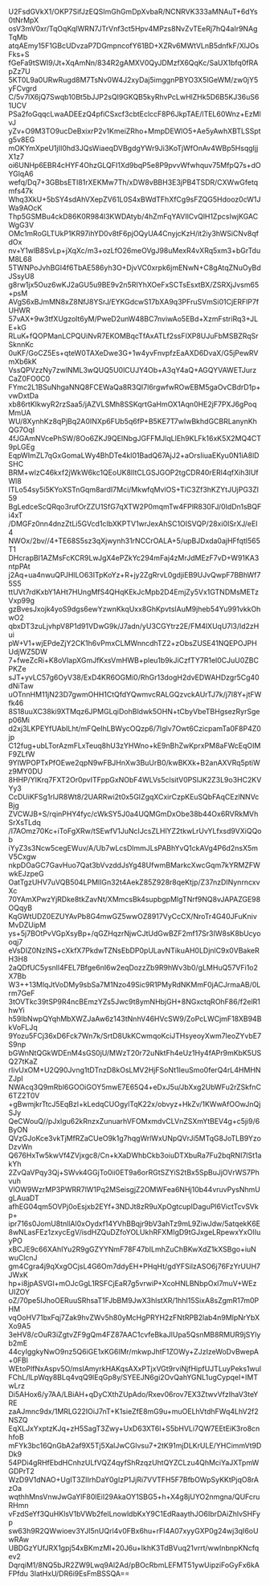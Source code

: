 U2FsdGVkX1/OKP7SifJzEQSImGhGmDpXvbaR/NCNRVK333aMNAuT+6dYs0tNrMpX
osV3mV0xr/TqOqKqIWRN7JTrVnf3ct5Hpv4MPzs8NvZvTEeRj7hQ4aIr9NAgTqMb
atqAEmy15F1GBcUDvzaP7DGmpncofY61BD+XZRv6MWtVLnB5dnfkF/XlJOsFks+S
fGeFa9tSWI9/Jt+XqAmNn/834R2gAMXV0QyJDMzfX6QqKc/SaUX1bfq0fRApZz7U
5KT0L9a0URwRugd8M7TsNv0W4J2xyDaj5imggnPBYO3X5lGeWM/zw0jY5yFCvgrd
C/5v7lX6jQ7Swqb10Bt5bJJP2sQI9GKQB5kyRhvPcLwHlZHk5D6B5KJ36uS61UCV
PSa2foGqqcLwaADEEzQ4pfiCSxcf3cbtEclccF8P6JkpTAE/lTEL60Wnz+EzMlvJ
yZv+O9M3TO9ucDeBxixrP2v1KmeiZRho+MmpDEWlO5+Ae5yAwhXBTLSSptg5v8EG
mOKYmXpeU1jII0hd3JQsWiaeqDVBgdgYWr9Ji3KoTjWfOnAv4WBp5HsqgIjjX1z7
oi6UNHp6EBR4cHYF4OhzGLQFI1Xd9bqP5e8P9pvvWfwhquv75MfpQ7s+dOYGlqA6
wefq/Dq7+3GBbsETI81rXEKMw7Th/xDW8vBBH3E3jPB4TSDR/CXWwGfetqmfs47k
Whq3XkU+5bSY4sdAhVXepZV61L0S4xBWdTFhXfCg9sFZQG5Hdooz0cW1JWa9AOcK
Thp5GSMBu4ckD86K0R984l3KWDAtyb/4hZmFqYAVIlCvQlH1ZpcsIwjKGACWgG3V
OMc1mRoGLTUkP1KR97ihYD0v8tF6pjOQyUA4CnyjcKzH/it2iy3hWSiCNv8qfdOx
nv+Y1wlB8SvLp+jXqXc/m3+ozLfO26meOVgJ98uMexR4vXRq5xm3+bGrTduM8L68
5TWNPoJvhBGI4f6TbAE586yh3O+DjvVC0xrpk6jmENwN+C8gAtqZNuOyBdJSsyU8
g8rw1jx5Ouz6wKJ2aGU5u9BE9v2n5RIYhXOeFxSCTsEsxtBX/ZSRXjJvsm65+psM
AVgS6xBJmMN8xZ8NfJ8YSrJ/EYKGdcwS17bXA9q3PFruSVmSi01CjERFlP7fUHWR
57vAX+9w3tfXUgzolt6yM/PweD2unW48BC7nviwAo5EBd+XzmFstriRq3+JLE+kG
RLuK+fQOPManLCPQUiNvR7EKOMBqcTfAxATLf2ssFIXP8UJuFbMSBZRqSrSknnKc
0uKF/GoCZ5Es+qteW0TAXeDwe3G+1w4yvFnvpfzEaAXD6DvaX/G5jPewRVmXb6kK
VssQPVzzNy7zwlNML3wQUQ5U0lCUJY4Ob+A3qY4aQ+AGQYVAWETJurzCaZ0FO0C0
FYmc2L1BSuNhgaNNQ8FCEWaQa8R3QI7l6rgwfwROwEBM5gaOvCBdrD1p+vwDxtDa
xb86rtKIkwyR2rzSaa5/jAZVLSMh8SSKqrtGaHmOX1Aqn0HE2jF7PXJ6gPoqMmUA
WU/8XynhKz8qPjBq2A0INXp6FUb5q6fP+B5KE7T7wIwBkhdGCBRLanynKhQG7OqI
4fJGAmNVcePhSW/8Oo6ZKJ9QEINbgJGFFMJlqLlEh9KLFk16xK5X2MQ4CT9pLGEg
EqpWImZL7qGxGomaLWy4BhDTe4kl01BadQ67AjJ2+aOrsIiuaEKyu0N1iA8lDSHC
BRM+wlzC46kxf2jWkW6kc1QEoUK8lItCLGSJGOP2tgCDR40rERl4qfXih3lUfWl8
ITLo54sy5i5KYoXSTnGqm8ardI7Mci/MkwfqMvlOS+TiC3Zf3hKZYtJUjPG3Zl59
BgLedceScQRqo3rufOrZZU1SfG7qXTW2P0mqmTw4FPlR830FJ/0IdDn1sBQFi4xT
/DMGFz0nn4dnzZtLi5GVcd1cIbXKPTV1wrJexAhSC1OISVQP/28xi0ISrXJ/eEI4
NWOx/2bv//4+TE68S5sz3qXjwynh31rNCCrOALA+5/upBJDxda0ajHFfqtl565T1
DHcrapBI1AZMsFcKCR9LwJgX4ePZkYc294mFaj4zMrJdMEzF7vD+W91KA3ntpPAt
j2Aq+ua4nwuQPJHlLO63ITpKoYz+R+jy2ZgRrvL0gdjiEB9UJvQwpF7BBhWf75S5
ttUVt7rdKxbY1AHt7HUngMfS4QHqKEkJcMpb2D4EmjZy5Vx1GTNDMsMETzVxp99g
gzBvesJxojk4yoS9dgs6ewYzwnKkqUxx8GhKpvtslAuM9jheb54Yu991vkkOhwO2
qbxDT3zuLjvhpV8P1d91VDwG9k/J7adn/yU3CGYtrz2E/FM4lXUqU7l3/ld2zHui
pW+V1+wjEPdeZjY2CK1h6vPmxCLMWnncdhTZ2+zObsZUSE41NQEPOJPHUdjWZ5DW
7+fweZcRi+K8oVIapXGmJfKxsVmHWB+pleu1b9kJiCzfTY7R1el0CJuU0ZBCPKZe
sJT+yvLC57g6OyV38/ExD4KR6OGMi0/RhGr13dogH2dvEDWAHDzgr5Cg40dNiTaw
uOTnnHM11jN23D7gwmOHH1CtQfdYQwmvcRALGQzvckAUrTJ7k/j7l8Y+jtFWfk46
8S18uuXC38ki9XTMqz6JPMGLqiDohBldwk5OHN+tCbyVbeTBHgsezRyrSgep06Mi
d2xj3LKPEYfUAbILht/mFQeIhLBWycOQzp6/7Iglv7Owt6CzicpamTa0F8P4Z0jp
C12fug+ubLTorAzmFLxTeuq8hU3zYHWno+kE9nBhZwKprxPM8aFWcEqOIMF9ZLfW
9YIWPOPTxPfOEwe2qpN9wFBJHnXw3BuUrB0/kwBKXk+B2anAXVRq5ptiWz9MY0DU
8HHP/YIKrq7FXT2Or0pvITFppGxNObF4WLVs5clsitV0PSlJK2Z3L9o3HC2KVYy3
CcDUiKFSg1rIJR8Wt8/2UARRwi2t0x5GIZgqXCxirCzpKEuSQbFAqCEzlNNVcBjg
ZVCWJB+S/rqinPHY4fyc/cWkSY5J0a4UQMGmDxObe38b44Ox6RVRkMVhSrXsTLdq
/I7AOmz70Kc+iToFgXRw/tSEwfV1JuNcIJcsZLHlYZ2tkwLrUvYLfxsd9VXiQQob
iYyZ3s3Ncw5cegEWuv/A/Ub7wLcsDlmmJLsPABhYvQ1ckAVg4P6d2nsX5mV5Cxgw
nkpDOaGC7GavHuo7Qat3bVvzddJsYg48UfwmBMarkcXwcGqm7kYRMZFWwkEJzpeG
OatTgzUHV7uVQB504LPMlIGn32t4AekZ85Z928r8qeKtjp/Z37nzDINynrncxvXc
70YAmXPwzYjRDke8tkZavNt/XMmcsBk4supbgpMlgTNrf9NQ8vJAPAZGE98OQqyB
KqGWtUDZ0EZUYAvPb8G4mwGZ5wwOZ8917VyCcCX/NroTr4G40JFuKnivMvDZUipM
ys+5j7BOtPvVGpXsyBp+/qGZHqzrNjwCJtUdGwBZF2mf17Sr3IW8sK8bUcyooqj7
eVsDIZ0NzlNS+cXkfX7PkdwTZNsEbDP0pULavNTikuAH0LDjnlC9x0VBakeRH3H8
2aQDfUC5ysnll4FEL7Bfge6nI6w2eqDozzZb9R9hWv3b0/gLMHuQ57VFi1o2X7Bb
W3++13MlqJtVoDMy9sbSa7M1Nzo49Sic9R1PMyRdNKMmF0jACJrmaAB/0Lrm7GeF
3tOVTkc39tSP9R4ncBEmzYZs5Jwc9t8ymNHbjGH+8NGxctqROhF86/f2elR1hwYi
h59IbNwpQYqhMbXWZJaAw6z143tNnhV46HVcSW9/ZoPcLWCjmF18XB94BkVoFLJq
9Yozu5FCj36xD6Fck7Wn7k/SrtD8UkKCwmqoKciJTHsyeoyXwm7leoZYvbE7S9np
bGWnNtQGkWDEnM4sGS0jU/MWzT20r72uNktFh4eUz1Hy4fAPr9mKbK5USQ27tKaZ
rIivUxOM+U2Q90Jvng1tDTnzD8kOsLMV2HjFSoNt1IeuSmo0ferQ4rL4HMHNZJpI
NWAcq3Q9mRbl6GOOiGOY5mwE7E65Q4+eDxJ5u/JbXxg2UbWFu2rZSkfnC6TZ2T0V
+gBwmjkrTtcJ5EqBzl+kLedqCUOgylTqK22x/obvyz+HkZv/1KWwAfOOwJnQjSJy
QeCWouQ//pJxlgu62kRnzxZunuarhVFOMxmdvCLVnZSXmYtBEV4g+c5ji9/6ByON
QVzGJoKce3vkTjMfRZaCUeO9k1g7hqgWrlWxUNpQVrJi5MTqG8JoTLB9YzoDzvWn
Q676HxTw5kwVf4ZVjxgc8/Cn+kXaDWhbCkb3oiuDTXbuRa7Fu2bqRNI7lSt1akYh
2ZvQaVPqy3Qj+SWvk4GGjTo0ii0ET9a6orRGtSZYiS2tBx5SpBuJjOVrWS7Phvuh
VlOW9WzrMP3PWRR7lW1Pq2MSeisgjZ2OMWFea6NHj10b44vruvPysNhmUgLAuaDT
afhEG04qm5OVPj0oEsjxb2EYf+3NDJt8zR9uXpOgtcupIDaguPl6VictTcvSVkp+
ipr716s0JomU8tnllAl0xOydxf14YVhBBqjr9bV3ahTz9mL9ZiwJdw/5atqekK6E
8wNLasFEz1zxycEgV/isdHZQuDZfoYOLUkhRFXMIgD9tGJxgeLRpewxYxOIIuyPO
xBCJE9c66XAhIYu2R9gGZYYNmF78F47bILmhZuChBKwXdZ1kXSBgo+iuNwuClcnJ
gm4Cgra4j9qXxgOCjsL4G6Om7ddyEH+PHqHt/gdYFSilzASO6j76FzYrUUH7JWxK
hp+i8jpASVGl+mOJcGgL1RSFCjEaR7g5vrwiP+XcoHNLBNbpOxl7muV+WEzUIZOY
oZ/70pe5IJhoOERuuSRhsaT1FJbBM9JwX3hlstXR/1hhI15SixA8sZgmR17m0PHM
vqOoHV71bxFqj7Zak9hvZWv5h80yMcHgPRYH2zFNtRPB2lab4n9MlpNrYbXXo9A5
3eHV8/cOuR3iZgtvZF9gQm4FZ87AAC1cvfeBkaJlUpa5QsnMB8RMUR9jSYlyb2mE
44cyIggkyNwO9nz5Q6iGE1xKG6lMr/mkwpJhtF1ZOWy+ZJzIzeWoDvBwepA+0FBl
WEtoPlfNxAspv5O/msIAmyrkHAKqsAXxPTjxVGt9rviNjfHipfUJTLuyPeks1wul
FChL/lLpWqy8BLq4vqQ9lEqGp8y/SYEEJN6gi2OvQahYGNL1ugCypqeI+IMTwLrz
Di5AHox6/y7AA/LBiAH+qDyCXthZUpAdo/Rxev06rov7EX3ZtwvVfzIhaV3teYRE
zaAJmnc9dx/1MRLG22IOiJ7nT+K1sieZfE8mG9u+muOELhVtdhFWq4LhV2f2NSZQ
EqXLJxYxptzKJq+zH5SagT3Zwy+UxD63XT6l+S5bHVLi7QW7EEtEiK3ro8cnhfoB
mFYk3bc16QnGbA2af9X5Tj5XalJwCGlvsu7+2tK91mjDLKrULE/YHCimmVt9DDk9
54PDi4gRHfEbdHCnhzULfVQZ4qyfShRzqzUhtQYZCLzu4QhMciYaJXTpmWGDPrT2
WzD9V1dNAO+UgIT3ZIIrhDaY0gIzP1JjRi7VVTFH5F7BfbOWpSyKKtPjqO8rAzOa
wqthhMnsVnwJwGaYlF80lEiI29AkaOY1SBG5+h+X4g8jUYO2nmgna/QUFcruRHmn
vFzdSeYf3QuHKlsV1bVWb2felLnowldbKxY9C1EdRaaythJO6IbrDAiZhlvSHFyp
sw63h9R2QWwioev3YJl5nUQrl4v0FBx6hu+rFI4A07xyyGXP0g24wj3qI6oUwRAw
UBDGzYUfJRX1gpj54xBKmzMl+20J6u+IkhK3TdBVuq21vrrt/wwInbnpKNcfqev2
DqrqiM1/8NQ5bJR2ZW9Lwq9Al2Ad/pBOcRbmLEFMT51ywUipziFoGyFx6kAFPfdu
3IatHxU/DR6i9EsFmBSSQA==
